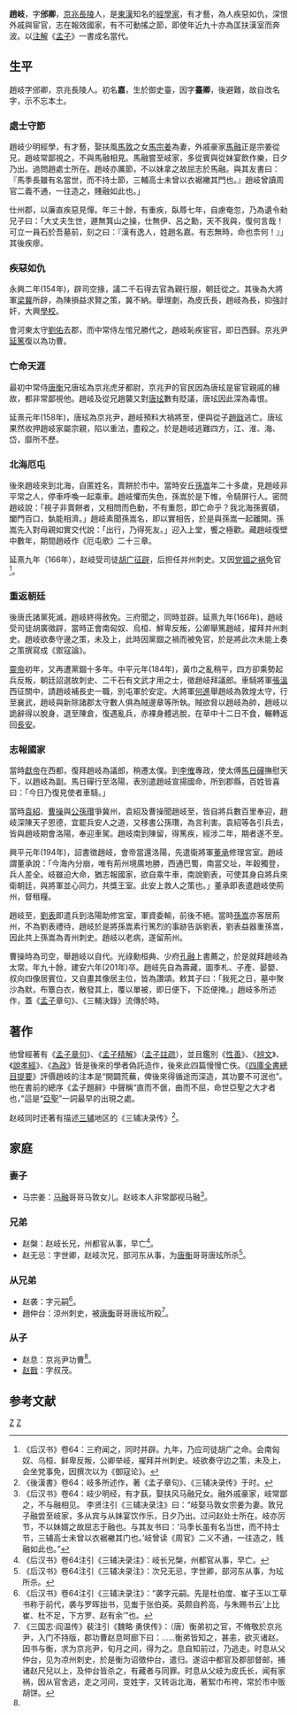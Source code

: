 '''趙岐'''{{BD|108年||201年||Z}}，字'''邠卿'''，[[京兆|京兆]][[長陵|長陵]]人，是[[東漢|東漢]]知名的[[經學家|經學家]]，有才藝，為人疾惡如仇，深恨外戚與宦官，志在報效國家，有不可動搖之節，即使年近九十亦為匡扶漢室而奔波。以[[注解|注解]]《[[孟子_(書)|孟子]]》一書成名當代。

==生平==
趙岐字邠卿，京兆長陵人。初名'''嘉'''，生於御史臺，因字'''臺卿'''，後避難，故自改名字，示不忘本土。

===處士守節===

趙岐少明經學，有才藝，娶扶風[[馬敦|馬敦]]之女[[馬宗姜|馬宗姜]]為妻，外戚豪家[[馬融|馬融]]正是宗姜從兄，趙岐常鄙視之，不與馬融相見。馬融嘗至岐家，多從賓與從妹宴飲作樂，日夕乃出。過問趙處士所在。趙岐亦厲節，不以妹拿之故屈志於馬融。與其友書曰：『馬季長雖有名當世，而不持士節，三輔高士未曾以衣裾襒其門也。』趙岐曾讀周官二義不通，一往造之，賤融如此也。」

仕州郡，以廉直疾惡見憚。年三十餘，有重疾，臥蓐七年，自慮奄忽，乃為遺令勑兄子曰：「大丈夫生世，遯無箕山之操，仕無伊、呂之勳，天不我與，復何言哉！可立一員石於吾墓前，刻之曰：『漢有逸人，姓趙名嘉。有志無時，命也柰何！』」其後疾瘳。　　

===疾惡如仇===

永興二年(154年)，辟司空掾，議二千石得去官為親行服，朝廷從之。其後為大將軍[[梁冀|梁冀]]所辟，為陳損益求賢之策，冀不納。舉理劇，為皮氏長，趙岐為長，抑強討奸，大興[[太學|學校]]。

會河東太守[[劉佑|劉佑]]去郡，而中常侍左悺兄勝代之，趙岐恥疾宦官，即日西歸。京兆尹[[延笃|延篤]]復以為功曹。

===亡命天涯===

最初中常侍[[唐衡|唐衡]]兄唐玹為京兆虎牙都尉，京兆尹的官民因為唐玹是宦官親戚的緣故，都非常鄙視他。趙岐及從兄趙襲又對[[唐玹|唐玹]]數有貶議，唐玹因此深為毒恨。

延熹元年(158年)，唐玹為京兆尹，趙岐預料大禍將至，便與從子[[趙戩|趙戩]]逃亡。唐玹果然收押趙岐家屬宗親，陷以重法，盡殺之。於是趙岐逃難四方，江、淮、海、岱，靡所不歷。

===北海厄屯===

後來趙岐來到北海，自匿姓名，賣餅於市中。當時安丘[[孫賓碩|孫嵩]]年二十多歲，見趙岐非平常之人，停車呼喚一起乘車。趙岐懼而失色，孫嵩於是下帷，令騎屏行人。密問趙岐說：「視子非賣餅者，又相問而色動，不有重怨，即亡命乎？我北海孫賓碩，闔門百口，埶能相濟。」趙岐素聞孫嵩名，即以實相告，於是與孫嵩一起離開。孫嵩先入對母親如實交代說：「出行，乃得死友。」迎入上堂，饗之極歡。藏趙岐復壁中數年，期間趙岐作《厄屯歌》二十三章。

延熹九年（166年），赵岐受司徒[[胡广_(汉朝)|胡广]][[征辟|征辟]]，后担任并州刺史。又因[[党锢之祸|党锢之祸]]免官<ref>《后汉书》卷64：三府闻之，同时并辟。九年，乃应司徒胡广之命。会南匈奴、乌桓、鲜卑反叛，公卿举岐，擢拜并州刺史。岐欲奏守边之策，未及上，会坐党事免，因撰次以为《御寇论》。</ref>。

===重返朝廷===

後唐氏諸黨死滅，趙岐終得赦免。三府聞之，同時並辟。延熹九年(166年)，趙岐受司徒胡廣徵辟，當時正會南匈奴、烏桓、鮮卑反叛，公卿舉篤趙岐，擢拜并州刺史。趙岐欲奏守邊之策，未及上，此時因黨錮之禍而被免官，於是將此次未能上奏之策撰寫成《禦寇論》。

[[漢靈帝|靈帝]]初年，又再遭黨錮十多年。中平元年(184年)，黃巾之亂稍平，四方卻乘勢起兵反叛，朝廷詔選故刺史、二千石有文武才用之士，徵趙岐拜議郎。車騎將軍[[張溫_(東漢)|張溫]]西征關中，請趙岐補長史一職，別屯軍於安定。大將軍[[何進|何進]]舉趙岐為敦煌太守，行至襄武，趙岐與新除諸郡太守數人俱為賊邊章等所執。賊欲脅以趙岐為帥，趙岐以詭辭得以脫身，退至陳倉，復遇亂兵，赤裸身體逃脫，在草中十二日不食，輾轉返回[[長安|長安]]。


===志報國家===

當時[[漢獻帝|獻帝]]在西都，復拜趙岐為議郎，稍遷太僕。到[[李傕|李傕]]專政，使太傅[[馬日磾|馬日磾]]撫慰天下，以趙岐為副。馬日磾行至洛陽，表別遣趙岐宣揚國命，所到郡縣，百姓皆喜曰：「今日乃復見使者車騎。」

當時[[袁紹|袁紹]]、[[曹操|曹操]]與[[公孫瓚|公孫瓚]]爭冀州，袁紹及曹操聞趙岐至，皆自將兵數百里奉迎，趙岐深陳天子恩德，宜罷兵安人之道，又移書公孫瓚，為言利害。袁紹等各引兵去，皆與趙岐期會洛陽，奉迎車駕。趙岐南到陳留，得篤疾，經涉二年，期者遂不至。

興平元年(194年)，詔書徵趙岐，會帝當還洛陽，先遣衛將軍[[董承|董承]]修理宮室。趙岐謂董承說：「今海內分崩，唯有荊州境廣地勝，西通巴蜀，南當交址，年穀獨登，兵人差全。岐雖迫大命，猶志報國家，欲自乘牛車，南說劉表，可使其身自將兵來衛朝廷，與將軍並心同力，共獎王室。此安上救人之策也。」董承即表遣趙岐使荊州，督租糧。

趙岐至，[[劉表|劉表]]即遣兵到洛陽助修宮室，軍資委輸，前後不絕。當時[[孙宾硕|孫嵩]]亦客居荊州，不為劉表禮待，趙岐於是將孫嵩素行篤烈的事跡告訴劉表，劉表益器重孫嵩，因此共上孫嵩為青州刺史。趙岐以老病，遂留荊州。

曹操時為司空，舉趙岐以自代。光祿勳桓典、少府[[孔融|孔融]]上書薦之，於是就拜趙岐為太常。年九十餘，建安六年(201年)卒。趙岐先自為壽藏，圖季札、子產、晏嬰、叔向四像居賓位，又自畫其像居主位，皆為讚頌。敕其子曰：「我死之日，墓中聚沙為默，布簟白衣，散發其上，覆以單被，即日便下，下訖便掩。」趙岐多所述作，蓋《[[孟子|孟子]]章句》、《三輔決錄》流傳於時。

==著作==
他曾經著有《[[孟子章句|孟子章句]]》、《[[孟子精解|孟子精解]]》（[[s:孟子註疏|孟子註疏]]），並且鑑別《[[性善|性善]]》、《[[辨文|辨文]]》、《[[說孝經|說孝經]]》、《[[為政|為政]]》皆是後來的學者偽託造作，後來此四篇慢慢亡佚。《[[四庫全書總目提要|四庫全書總目提要]]》評價趙岐的注本是“開闢荒蕪，俾後來得循途而深造，其功要不可泯也”。他在書前的總序《孟子題辭》中聲稱“直而不倨，曲而不屈，命世亞聖之大才者也，”這是“[[亞聖|亞聖]]”一詞最早的出現之處。

赵岐同时还著有描述[[三辅|三辅]]地区的《三辅决录传》<ref>《後漢書》卷64：岐多所述作，著《孟子章句》、《三辅决录传》于时。</ref>。

==家庭==
===妻子===
*马宗姜：[[馬融_(東漢)|马融]]哥哥马敦女儿。赵岐本人非常鄙视马融<ref>《后汉书》卷64：岐少明经，有才蓺，娶扶风马融兄女。融外戚豪家，岐常鄙之，不与融相见。 李贤注引《三辅决录注》曰：“岐娶马敦女宗姜为妻。敦兄子融尝至岐家，多从宾与从妹宴饮作乐，日夕乃出。过问赵处士所在。岐亦厉节，不以妹婿之故屈志于融也。与其友书曰：‘马季长虽有名当世，而不持士节，三辅高士未曾以衣裾襒其门也。’岐曾读《周官》二义不通，一往造之，贱融如此也。”</ref>。

===兄弟===
*赵槃：赵岐长兄，州都官从事，早亡<ref>《后汉书》卷64注引《三辅决录注》：岐长兄槃，州都官从事，早亡。</ref>。
*赵无忌：字世卿，赵岐次兄，部河东从事，为[[唐衡|唐衡]]哥哥唐玹所杀<ref>《后汉书》卷64注引《三辅决录注》：次兄无忌，字世卿，部河东从事，为玹所杀。</ref>。
===从兄弟===
*赵袭：字元嗣<ref>《后汉书》卷64注引《三辅决录注》：“袭字元嗣。先是杜伯度、崔子玉以工草书称于前代，袭与罗晖拙书，见蚩于张伯英。英颇自矜高，与朱赐书云‘上比崔、杜不足，下方罗、赵有余’”也。</ref>。
*趙仲台：涼州刺史，被[[唐衡|唐衡]]哥哥唐玹所殺<ref name="three">《三国志·阎温传》裴注引《魏略·勇侠传》：（唐）衡弟初之官，不脩敬於京兆尹，入门不持版，郡功曹赵息呵廊下曰：……衡弟皆知之，甚恚，欲灭诸赵。因书与衡，求为京兆尹，旬月之间，得为之。息自知前过，乃逃走。时息从父仲台，见为凉州刺史，於是衡为诏徵仲台，遣归。遂诏中都官及郡部督邮，捕诸赵尺兒以上，及仲台皆杀之，有藏者与同罪。时息从父岐为皮氏长，闻有家祸，因从官舍逃，走之河间，变姓字，又转诣北海，著絮巾布袴，常於市中贩胡饼。</ref>。

===从子===
*赵息：京兆尹功曹<ref name="three"/>。
*[[赵戬|赵戬]]：字叔茂。
==参考文献==
{{Reflist}}



[[Category:漢朝經學家|Z]]
[[Category:漢朝作家|Z]]